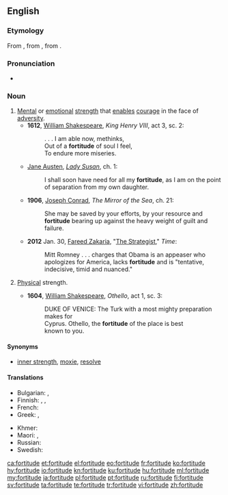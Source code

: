 ==English==

===Etymology===
{{PIE root|en|bʰerǵʰ}}
From {{etyl|fro|en}}, from {{etyl|la|en}} {{m|la|fortitūdō||bravery, strength}}, from {{term|fortis||brave, strong|lang=la}}.

===Pronunciation===
* {{a|RP}} {{IPA|/ˈfɔːtɪtjuːd/|lang=en}}

===Noun===
{{en-noun}}

# [[mental|Mental]] or [[emotional]] [[strength]] that [[enable]]s [[courage]] in the face of [[adversity]].
#* '''1612''', [[w:William Shakespeare|William Shakespeare]], ''King Henry VIII'', act 3, sc. 2:
#*: . . . I am able now, methinks,
#*: Out of a '''fortitude''' of soul I feel,
#*: To endure more miseries.
#* {{circa|1794}} [[w:Jane Austen|Jane Austen]], ''[[w:Lady Susan|Lady Susan]]'', ch. 1:
#*: I shall soon have need for all my '''fortitude''', as I am on the point of separation from my own daughter.
#* '''1906''', [[w:Joseph Conrad|Joseph Conrad]], ''The Mirror of the Sea'', ch. 21:
#*: She may be saved by your efforts, by your resource and '''fortitude''' bearing up against the heavy weight of guilt and failure.
#* '''2012 ''' Jan. 30, [[w:Fareed Zakaria|Fareed Zakaria]], "[http://www.time.com/time/magazine/article/0,9171,2104842,00.html The Strategist]," ''Time'':
#*: Mitt Romney . . . charges that Obama is an appeaser who apologizes for America, lacks '''fortitude''' and is "tentative, indecisive, timid and nuanced."
# {{context|archaic|lang=en}} [[physical|Physical]] strength.
#* '''1604''', [[w:William Shakespeare|William Shakespeare]], ''Othello'', act 1, sc. 3:
#*: DUKE OF VENICE: The Turk with a most mighty preparation makes for
#*: Cyprus. Othello, the '''fortitude''' of the place is best
#*: known to you.

====Synonyms====
* {{sense|mental or emotional strength}} [[inner strength]], [[moxie]], [[resolve]]

====Translations====
{{trans-top|mental or emotional strength}}
* Bulgarian: {{t+|bg|твърдост|f|sc=Cyrl}}, {{t|bg|сила на духа|sc=Cyrl}}
* Finnish: {{t|fi|mielenlujuus}}, {{t+|fi|lujuus}}, {{t|fi|luonteenlujuus}}
* French: {{t+|fr|fortitude|f}}
* Greek: {{t+|el|σθένος|n|sc=Grek}}, {{t+|el|γενναιότητα|f|sc=Grek}}
{{trans-mid}}
* Khmer: {{t|km|ចិត្ដអត់ធ្មត់|tr=jət ɑt tmʊət|sc=Khmr}}
* Maori: {{t|mi|manawaroa}}, {{t|mi|niwha}}
* Russian: {{t|ru|си́ла духа|f}}
* Swedish: {{t+|sv|tapperhet}}
{{trans-bottom}}

[[ca:fortitude]]
[[et:fortitude]]
[[el:fortitude]]
[[eo:fortitude]]
[[fr:fortitude]]
[[ko:fortitude]]
[[hy:fortitude]]
[[io:fortitude]]
[[kn:fortitude]]
[[ku:fortitude]]
[[hu:fortitude]]
[[ml:fortitude]]
[[my:fortitude]]
[[ja:fortitude]]
[[pl:fortitude]]
[[pt:fortitude]]
[[ru:fortitude]]
[[fi:fortitude]]
[[sv:fortitude]]
[[ta:fortitude]]
[[te:fortitude]]
[[tr:fortitude]]
[[vi:fortitude]]
[[zh:fortitude]]